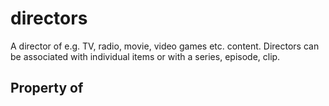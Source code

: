 # directors

A director of e.g. TV, radio, movie, video games etc. content. Directors can be associated with individual items or with a series, episode, clip.

## Property of



